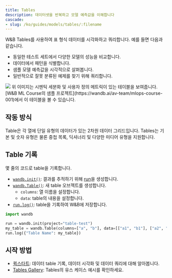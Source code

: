```yaml
---
title: Tables
description: 데이터셋을 반복하고 모델 예측값을 이해합니다
cascade:
- slug: /ko/guides/models/tables/:filename
---
```


<CardGroup cols={2}>
<Card title="Try in Colab" href="https://colab.research.google.com/github/wandb/examples/blob/master/colabs/datasets-predictions/W%26B_Tables_Quickstart.ipynb" icon="python"/>
<Card title="Try in W&B" href="https://wandb.ai/wandb/examples/reports/AlphaFold-ed-Proteins-in-W-B-Tables--Vmlldzo4ODc0MDc" icon="sliders-up"/>
</CardGroup>

W&B Tables를 사용하여 표 형식 데이터를 시각화하고 쿼리합니다. 예를 들면 다음과 같습니다.

* 동일한 테스트 세트에서 다양한 모델의 성능을 비교합니다.
* 데이터에서 패턴을 식별합니다.
* 샘플 모델 예측값을 시각적으로 살펴봅니다.
* 일반적으로 잘못 분류된 예제를 찾기 위해 쿼리합니다.

<Frame>
    <img src="/images/data_vis/tables_sample_predictions.png"  />
</Frame>
위 이미지는 시멘틱 세분화 및 사용자 정의 메트릭이 있는 테이블을 보여줍니다. [W&B ML Course의 샘플 프로젝트](https://wandb.ai/av-team/mlops-course-001)에서 이 테이블을 볼 수 있습니다.

## 작동 방식

Table은 각 열에 단일 유형의 데이터가 있는 2차원 데이터 그리드입니다. Tables는 기본 및 숫자 유형은 물론 중첩 목록, 딕셔너리 및 다양한 미디어 유형을 지원합니다.

## Table 기록

몇 줄의 코드로 table을 기록합니다.

- [`wandb.init()`](/ko/models/ref/python/init): 결과를 추적하기 위해 [run](/ko/models/runs/)을 생성합니다.
- [`wandb.Table()`](/ko/models/ref/python/data-types/table): 새 table 오브젝트를 생성합니다.
  - `columns`: 열 이름을 설정합니다.
  - `data`: table의 내용을 설정합니다.
- [`run.log()`](/ko/models/ref/python/log): table을 기록하여 W&B에 저장합니다.

```python
import wandb

run = wandb.init(project="table-test")
my_table = wandb.Table(columns=["a", "b"], data=[["a1", "b1"], ["a2", "b2"]])
run.log({"Table Name": my_table})
```

## 시작 방법
* [퀵스타트](/ko/models/tables/tables-walkthrough/): 데이터 table 기록, 데이터 시각화 및 데이터 쿼리에 대해 알아봅니다.
* [Tables Gallery](/ko/models/tables/tables-gallery/): Tables의 유스 케이스 예시를 확인하세요.
